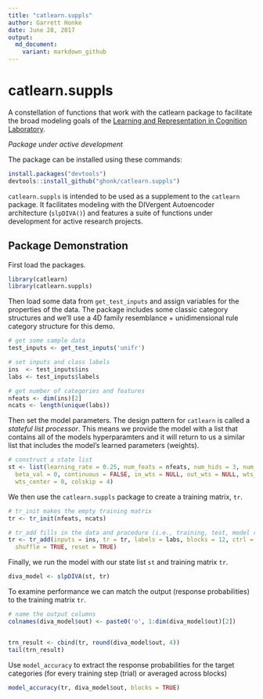 ```yaml
---
title: "catlearn.suppls"
author: Garrett Honke
date: June 28, 2017
output:
  md_document:
    variant: markdown_github
---
```


# catlearn.suppls

A constellation of functions that work with the catlearn package to facilitate the broad modeling goals of the [Learning and Representation in Cognition Laboratory](http://kurtzlab.psychology.binghamton.edu/). 

*Package under active development*

The package can be installed using these commands:

```r
install.packages("devtools")
devtools::install_github("ghonk/catlearn.suppls")
```

`catlearn.suppls` is intended to be used as a supplement to the `catlearn` package. It facilitates modeling with the DIVergent Autoencoder architecture (`slpDIVA()`) and features a suite of functions under development for active research projects.

## Package Demonstration

First load the packages. 

```r
library(catlearn)
library(catlearn.suppls)
```

Then load some data from `get_test_inputs` and assign variables for the properties of the data. The package includes some classic category structures and we'll use a 4D family resemblance + unidimensional rule category structure for this demo.

```r

# get some sample data
test_inputs <- get_test_inputs('unifr')

# set inputs and class labels
ins  <- test_inputs$ins
labs <- test_inputs$labels

# get number of categories and features
nfeats <- dim(ins)[2]
ncats <- length(unique(labs))
```

Then set the model parameters. The design pattern for `catlearn` is called a _stateful list processor_. This means we provide the model with a list that contains all of the models hyperparamters and it will return to us a similar list that includes the model's learned parameters (weights).

```r
# construct a state list
st <- list(learning_rate = 0.25, num_feats = nfeats, num_hids = 3, num_cats = ncats,
  beta_val = 0, continuous = FALSE, in_wts = NULL, out_wts = NULL, wts_range = 1,
  wts_center = 0, colskip = 4)
```

We then use the `catlearn.suppls` package to create a training matrix, `tr`.

```r
# tr_init makes the empty training matrix
tr <- tr_init(nfeats, ncats)

# tr_add fills in the data and procedure (i.e., training, test, model reset)
tr <- tr_add(inputs = ins, tr = tr, labels = labs, blocks = 12, ctrl = 0, 
  shuffle = TRUE, reset = TRUE)
```

Finally, we run the model with our state list `st` and training matrix `tr`.

```r
diva_model <- slpDIVA(st, tr)
```

To examine performance we can match the output (response probabilities) to the training matrix `tr`.

```r
# name the output columns
colnames(diva_model$out) <- paste0('o', 1:dim(diva_model$out)[2])


trn_result <- cbind(tr, round(diva_model$out, 4))
tail(trn_result)
```

Use `model_accuracy` to extract the response probabilities for the target categories (for every training step (trial) or averaged across blocks)

```r
model_accuracy(tr, diva_model$out, blocks = TRUE)
```



  
